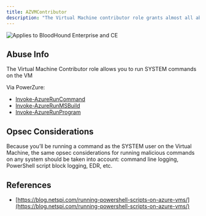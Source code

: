 ```yaml
---
title: AZVMContributor
description: "The Virtual Machine contributor role grants almost all abusable privileges against Virtual Machines."
---
```


<img noZoom src="/assets/enterprise-AND-community-edition-pill-tag.svg" alt="Applies to BloodHound Enterprise and CE"/>


## Abuse Info
The Virtual Machine Contributor role allows you to run SYSTEM commands on the VM

Via PowerZure:

* [Invoke-AzureRunCommand](https://powerzure.readthedocs.io/en/latest/Functions/operational.html#invoke-azureruncommand)
* [Invoke-AzureRunMSBuild](https://powerzure.readthedocs.io/en/latest/Functions/operational.html#invoke-azurerunmsbuild)
* [Invoke-AzureRunProgram](https://powerzure.readthedocs.io/en/latest/Functions/operational.html#invoke-azurerunprogram)

## Opsec Considerations

Because you’ll be running a command as the SYSTEM user on the Virtual Machine, the same opsec considerations for running malicious commands on any system should be taken into account: command line logging, PowerShell script block logging, EDR, etc.

## References

* [https://blog.netspi.com/running-powershell-scripts-on-azure-vms/](https://blog.netspi.com/running-powershell-scripts-on-azure-vms/)
